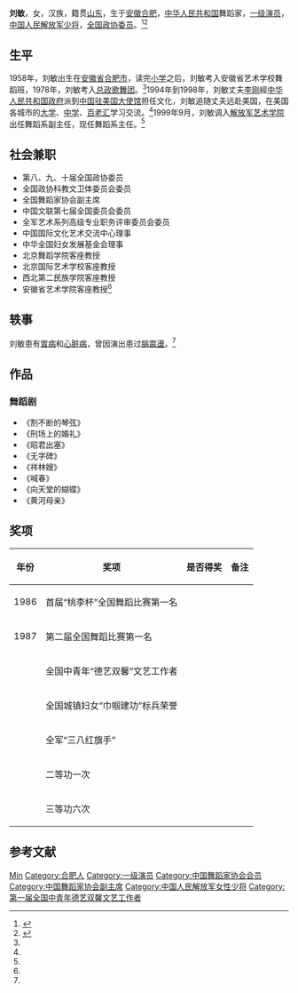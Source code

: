{{otheruses|subject=中华人民共和国解放军少将刘敏|other=其他同名条目|劉敏}}
{{军人
| 姓名      = 刘敏
| 图像      = 
| 图像大小  =  
| 图片简介  = 
|job        = [[中国人民解放军少将|中国人民解放军少将]]
|job-1      =<!--职务1-->
|job-2      =
|job-3      =
|job-4      =
|job-5      =
|job-6      =
|job2       =
|period     = 
|period-1   =<!--职务1对应任期-->
|period-2   =
|period-3   =
|period-4   =
|period-5   =
|period-6   =
| 原名      = 
| 別名      = 
| 英文名    = 
| 性別      = 女
| 出生日期  = {{birth year and age|1958|2}} 
| 出生地点  = {{CHN}}[[安徽省|安徽省]][[合肥市|合肥市]]
| 逝世日期  = <!--卒年在前生年在后{{death date and age|YYYY|MM|DD|YYYY|MM|DD}} -->
| 逝世地点  = 
| 国籍      = {{PRC}}
| 现居地    = 北京市
| 语言      = 汉语、英语
| 军队      = [[中国人民解放军|中国人民解放军]]
| 体重      = 
| 政党      = {{CPC}}
| 军衔      = 少将
| 配偶      = [[李刚_(政治人物)|李刚]]
| 亲属      = 
| 学历      = 安徽省艺术学校舞蹈班
| 战争经历  = 
| 主要作品  = 《割不断的琴弦》<br />《刑场上的婚礼》<br />《昭君出塞》<br />《无字碑》<br />《祥林嫂》<br />《喊春》<br />《向天堂的蝴蝶》<br />
《黄河母亲》
| 勋章奖章  =  <!--  {{Awards|award= |year= |title= }} -->
| 军衔记录  = 少将
}}
'''刘敏'''{{BD|1958年|2月|||catIdx=L刘}}，女，汉族，籍贯[[山东省|山东]]，生于[[安徽省|安徽]][[合肥市|合肥]]，[[中华人民共和国|中华人民共和国]]舞蹈家，[[一级演员|一级演员]]，[[中国人民解放军少将|中国人民解放军少将]]，[[中国人民政治协商会议全国委员会|全国政协委员]]。<ref name="fish">{{cite web |url=http://yule.sohu.com/20071111/n253182081.shtml |title=我国最漂亮的女少将——舞蹈家刘敏|date=2013-08-24 |accessdate=2007-11-11 |work=搜狐 |archive-date=2019-07-25|archive-url=https://web.archive.org/web/20190725082539/http://yule.sohu.com/20071111/n253182081.shtml |dead-url=no}}</ref><ref>{{cite web|url=http://news.china.com/zh_cn/historygallery/11127886/20121023/17488248_8.html|title=盘点文体界的“文职将军”(组图)(9/32)|date=2012-10-23|accessdate=2012-10-23|work=中国网|deadurl=yes|archiveurl=https://web.archive.org/web/20121026044745/http://news.china.com/zh_cn/historygallery/11127886/20121023/17488248_8.html|archivedate=2012-10-26}}</ref>

== 生平 ==
1958年，刘敏出生在[[安徽省|安徽省]][[合肥市|合肥市]]，读完[[小学|小学]]之后，刘敏考入安徽省艺术学校舞蹈班，1978年，刘敏考入[[中国人民解放军歌舞团|总政歌舞团]]。<ref name="fish"/>1994年到1998年，刘敏丈夫[[李刚_(政治人物)|李刚]]經[[中华人民共和国政府|中华人民共和国政府]]派到[[中国驻美国大使馆|中国驻美国大使馆]]担任文化{{Link-de|公使衔参赞|Gesandter-Botschaftsrat}}，刘敏追随丈夫远赴美国，在美国各城市的[[大学|大学]]、[[中学|中学]]、[[百老汇|百老汇]]学习交流。<ref name="fish"/>1999年9月，刘敏调入[[中国人民解放军国防大学军事文化学院|解放军艺术学院]]出任舞蹈系副主任，现任舞蹈系主任。<ref name="fish"/>

== 社会兼职 ==
*第八、九、十届全国政协委员
*全国政协科教文卫体委员会委员
*全国舞蹈家协会副主席
*中国文联第七届全国委员会委员
*全军艺术系列高级专业职务评审委员会委员
*中国国际文化艺术交流中心理事
*中华全国妇女发展基金会理事
*北京舞蹈学院客座教授
*北京国际艺术学校客座教授
*西北第二民族学院客座教授
*安徽省艺术学院客座教授<ref name="fish"/>

== 轶事 ==
刘敏患有[[胃病|胃病]]和[[心脏病|心脏病]]，曾因演出患过[[腦震盪|腦震盪]]。<ref name="fish"/>

== 作品 ==
=== 舞蹈剧 ===
*《割不断的琴弦》
*《刑场上的婚礼》
*《昭君出塞》
*《无字碑》
*《祥林嫂》
*《喊春》
*《向天堂的蝴蝶》
*《黄河母亲》

== 奖项 ==
{| class="wikitable"
|-
! 年份!! 奖项 !! 是否得奖 !! 备注
|-
|  1986 || 首届“桃李杯”全国舞蹈比赛第一名 ||{{Won}}||
|-
|  1987 || 第二届全国舞蹈比赛第一名 ||{{Won}}||
|-
|  || 全国中青年“德艺双馨”文艺工作者||{{Won}}||
|-
|  || 全国城镇妇女“巾帼建功”标兵荣誉||{{Won}}||
|-
|  || 全军“三八红旗手”||{{Won}}||
|-
|  || 二等功一次||{{Won}}||
|-
|  || 三等功六次||{{Won}}||
|}

== 参考文献 ==
{{reflist}}

{{第一届全国中青年德艺双馨文艺工作者}}
{{Navboxes
| title  = 刘敏在[[中国舞蹈家协会|中国舞蹈家协会]]的职务
| list1  =
{{中国舞蹈家协会第七届理事会}}
{{中国舞蹈家协会第八届理事会}}
{{中国舞蹈家协会第九届理事会}}
{{中国舞蹈家协会第十届理事会}}
}}
{{Navboxes
| title  = 刘敏在[[中国文学艺术界联合会|中国文学艺术界联合会]]的职务
| list1  =
{{中国文学艺术界联合会第七届全国委员会}}
}}

{{Authority control}}
{{DEFAULTSORT:Liu刘}}
[[Category:刘姓|Min]]
[[Category:合肥人|Category:合肥人]]
[[Category:一级演员|Category:一级演员]]
[[Category:中国舞蹈家协会会员|Category:中国舞蹈家协会会员]]
[[Category:中国舞蹈家协会副主席|Category:中国舞蹈家协会副主席]]
[[Category:中国人民解放军女性少将|Category:中国人民解放军女性少将]]
[[Category:第一届全国中青年德艺双馨文艺工作者|Category:第一届全国中青年德艺双馨文艺工作者]]